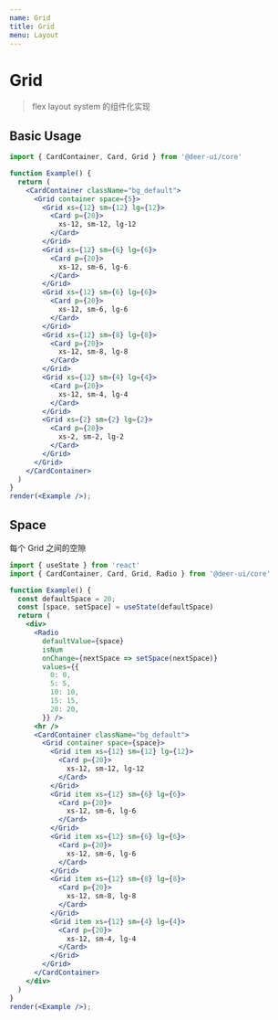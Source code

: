 ```yaml
---
name: Grid
title: Grid
menu: Layout
---
```


# Grid

> flex layout system 的组件化实现

## Basic Usage

```jsx live noInline
import { CardContainer, Card, Grid } from '@deer-ui/core'

function Example() {
  return (
    <CardContainer className="bg_default">
      <Grid container space={5}>
        <Grid xs={12} sm={12} lg={12}>
          <Card p={20}>
            xs-12, sm-12, lg-12
          </Card>
        </Grid>
        <Grid xs={12} sm={6} lg={6}>
          <Card p={20}>
            xs-12, sm-6, lg-6
          </Card>
        </Grid>
        <Grid xs={12} sm={6} lg={6}>
          <Card p={20}>
            xs-12, sm-6, lg-6
          </Card>
        </Grid>
        <Grid xs={12} sm={8} lg={8}>
          <Card p={20}>
            xs-12, sm-8, lg-8
          </Card>
        </Grid>
        <Grid xs={12} sm={4} lg={4}>
          <Card p={20}>
            xs-12, sm-4, lg-4
          </Card>
        </Grid>
        <Grid xs={2} sm={2} lg={2}>
          <Card p={20}>
            xs-2, sm-2, lg-2
          </Card>
        </Grid>
      </Grid>
    </CardContainer>
  )
}
render(<Example />);
```

## Space

每个 Grid 之间的空隙

```jsx live noInline
import { useState } from 'react'
import { CardContainer, Card, Grid, Radio } from '@deer-ui/core'

function Example() {
  const defaultSpace = 20;
  const [space, setSpace] = useState(defaultSpace)
  return (
    <div>
      <Radio 
        defaultValue={space}
        isNum
        onChange={nextSpace => setSpace(nextSpace)}
        values={{
          0: 0,
          5: 5,
          10: 10,
          15: 15,
          20: 20,
        }} />
      <hr />
      <CardContainer className="bg_default">
        <Grid container space={space}>
          <Grid item xs={12} sm={12} lg={12}>
            <Card p={20}>
              xs-12, sm-12, lg-12
            </Card>
          </Grid>
          <Grid item xs={12} sm={6} lg={6}>
            <Card p={20}>
              xs-12, sm-6, lg-6
            </Card>
          </Grid>
          <Grid item xs={12} sm={6} lg={6}>
            <Card p={20}>
              xs-12, sm-6, lg-6
            </Card>
          </Grid>
          <Grid item xs={12} sm={8} lg={8}>
            <Card p={20}>
              xs-12, sm-8, lg-8
            </Card>
          </Grid>
          <Grid item xs={12} sm={4} lg={4}>
            <Card p={20}>
              xs-12, sm-4, lg-4
            </Card>
          </Grid>
        </Grid>
      </CardContainer>
    </div>
  )
}
render(<Example />);
```
